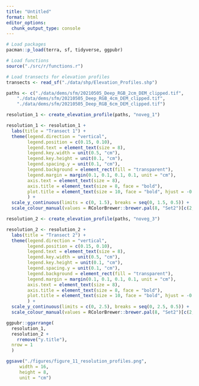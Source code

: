 ```yaml
---
title: "Untitled"
format: html
editor_options: 
  chunk_output_type: console
---
```



```r
# Load packages
pacman::p_load(terra, sf, tidyverse, ggpubr)

# Load functions
source("./src/r/functions.r")

# Load transects for elevation profiles
transects <- read_sf("./data/shp/Elevation_Profiles.shp")
```

```r
paths <- c("./data/dems/sfm/20210505_Deep_RGB_2cm_DEM_clipped.tif",
    "./data/dems/sfm/20210505_Deep_RGB_4cm_DEM_clipped.tif",
    "./data/dems/sfm/20210505_Deep_RGB_6cm_DEM_clipped.tif")

resolution_1 <- create_elevation_profile(paths, "noveg_1")

resolution_1 <- resolution_1 +
  labs(title = "Transect 1") +
  theme(legend.direction = "vertical",
        legend.position = c(0.15, 0.10),
        legend.text = element_text(size = 8),
        legend.key.width = unit(0.5, "cm"),
        legend.key.height = unit(0.1, "cm"),
        legend.spacing.y = unit(0.1, "cm"),
        legend.background = element_rect(fill = "transparent"),
        legend.margin = margin(0.1, 0.1, 0.1, 0.1, unit = "cm"),
        axis.text = element_text(size = 8),
        axis.title = element_text(size = 8, face = "bold"),
        plot.title = element_text(size = 10, face = "bold", hjust = -0.073)
        ) +
  scale_y_continuous(limits = c(0, 1.5), breaks = seq(0, 1.5, 0.5)) +
  scale_colour_manual(values = RColorBrewer::brewer.pal(8, "Set2")[c(2,3,5)], labels = c('2 cm', '4 cm', '6 cm'))

resolution_2 <- create_elevation_profile(paths, "noveg_3")

resolution_2 <- resolution_2 +
  labs(title = "Transect 2") +
  theme(legend.direction = "vertical",
        legend.position = c(0.15, 0.10),
        legend.text = element_text(size = 8),
        legend.key.width = unit(0.5, "cm"),
        legend.key.height = unit(0.1, "cm"),
        legend.spacing.y = unit(0.1, "cm"),
        legend.background = element_rect(fill = "transparent"),
        legend.margin = margin(0.1, 0.1, 0.1, 0.1, unit = "cm"),
        axis.text = element_text(size = 8),
        axis.title = element_text(size = 8, face = "bold"),
        plot.title = element_text(size = 10, face = "bold", hjust = -0.073)
        ) +
  scale_y_continuous(limits = c(0, 2.5), breaks = seq(0, 2.5, 0.5)) +
  scale_colour_manual(values = RColorBrewer::brewer.pal(8, "Set2")[c(2,3,5)], labels = c('2 cm', '4 cm', '6 cm'))

ggpubr::ggarrange(
  resolution_1,
  resolution_2 + 
    rremove("y.title"),
  nrow = 1
  )

ggsave("./figures/figure_11_resolution_profiles.png",
     width = 16,
     height = 8,
     unit = "cm")
```
